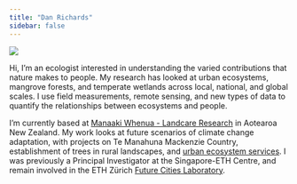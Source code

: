 ```yaml
---
title: "Dan Richards"
sidebar: false
---
```


::: column-margin
![](images/dan-tall3.jpg)
:::

Hi, I'm an ecologist interested in understanding the varied contributions that nature makes to people. My research has looked at urban ecosystems, mangrove forests, and temperate wetlands across local, national, and global scales. I use field measurements, remote sensing, and new types of data to quantify the relationships between ecosystems and people.

I'm currently based at [Manaaki Whenua - Landcare Research](https://www.landcareresearch.co.nz/about-us/our-people/dan-richards) in Aotearoa New Zealand. My work looks at future scenarios of climate change adaptation, with projects on Te Manahuna Mackenzie Country, establishment of trees in rural landscapes, and [urban ecosystem services](http://mwlr.nz/ncp-christchurch). I was previously a Principal Investigator at the Singapore-ETH Centre, and remain involved in the ETH Zürich [Future Cities Laboratory](https://fcl.ethz.ch/research/infrastructures-and-ecologies/comparative-ecology-of-cities.html).
